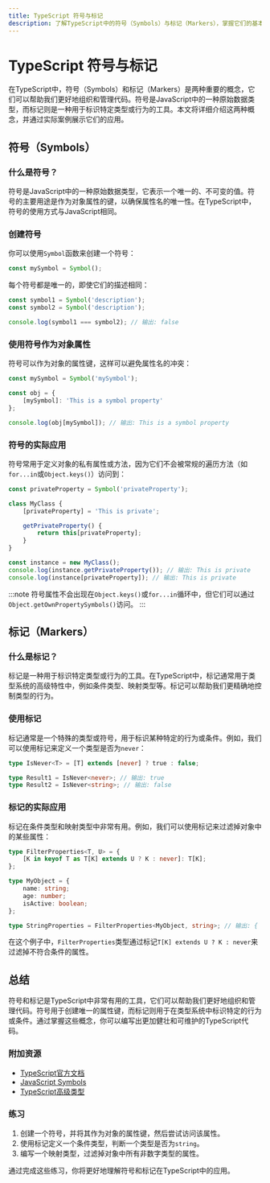 ```yaml
---
title: TypeScript 符号与标记
description: 了解TypeScript中的符号（Symbols）与标记（Markers），掌握它们的基本概念、用法以及在实际开发中的应用场景。
---
```


# TypeScript 符号与标记

在TypeScript中，符号（Symbols）和标记（Markers）是两种重要的概念，它们可以帮助我们更好地组织和管理代码。符号是JavaScript中的一种原始数据类型，而标记则是一种用于标识特定类型或行为的工具。本文将详细介绍这两种概念，并通过实际案例展示它们的应用。

## 符号（Symbols）

### 什么是符号？

符号是JavaScript中的一种原始数据类型，它表示一个唯一的、不可变的值。符号的主要用途是作为对象属性的键，以确保属性名的唯一性。在TypeScript中，符号的使用方式与JavaScript相同。

### 创建符号

你可以使用`Symbol`函数来创建一个符号：

```typescript
const mySymbol = Symbol();
```

每个符号都是唯一的，即使它们的描述相同：

```typescript
const symbol1 = Symbol('description');
const symbol2 = Symbol('description');

console.log(symbol1 === symbol2); // 输出: false
```

### 使用符号作为对象属性

符号可以作为对象的属性键，这样可以避免属性名的冲突：

```typescript
const mySymbol = Symbol('mySymbol');

const obj = {
    [mySymbol]: 'This is a symbol property'
};

console.log(obj[mySymbol]); // 输出: This is a symbol property
```

### 符号的实际应用

符号常用于定义对象的私有属性或方法，因为它们不会被常规的遍历方法（如`for...in`或`Object.keys()`）访问到：

```typescript
const privateProperty = Symbol('privateProperty');

class MyClass {
    [privateProperty] = 'This is private';

    getPrivateProperty() {
        return this[privateProperty];
    }
}

const instance = new MyClass();
console.log(instance.getPrivateProperty()); // 输出: This is private
console.log(instance[privateProperty]); // 输出: This is private
```

:::note
符号属性不会出现在`Object.keys()`或`for...in`循环中，但它们可以通过`Object.getOwnPropertySymbols()`访问。
:::

## 标记（Markers）

### 什么是标记？

标记是一种用于标识特定类型或行为的工具。在TypeScript中，标记通常用于类型系统的高级特性中，例如条件类型、映射类型等。标记可以帮助我们更精确地控制类型的行为。

### 使用标记

标记通常是一个特殊的类型或符号，用于标识某种特定的行为或条件。例如，我们可以使用标记来定义一个类型是否为`never`：

```typescript
type IsNever<T> = [T] extends [never] ? true : false;

type Result1 = IsNever<never>; // 输出: true
type Result2 = IsNever<string>; // 输出: false
```

### 标记的实际应用

标记在条件类型和映射类型中非常有用。例如，我们可以使用标记来过滤掉对象中的某些属性：

```typescript
type FilterProperties<T, U> = {
    [K in keyof T as T[K] extends U ? K : never]: T[K];
};

type MyObject = {
    name: string;
    age: number;
    isActive: boolean;
};

type StringProperties = FilterProperties<MyObject, string>; // 输出: { name: string }
```

在这个例子中，`FilterProperties`类型通过标记`T[K] extends U ? K : never`来过滤掉不符合条件的属性。

## 总结

符号和标记是TypeScript中非常有用的工具，它们可以帮助我们更好地组织和管理代码。符号用于创建唯一的属性键，而标记则用于在类型系统中标识特定的行为或条件。通过掌握这些概念，你可以编写出更加健壮和可维护的TypeScript代码。

### 附加资源

- [TypeScript官方文档](https://www.typescriptlang.org/docs/)
- [JavaScript Symbols](https://developer.mozilla.org/en-US/docs/Web/JavaScript/Reference/Global_Objects/Symbol)
- [TypeScript高级类型](https://www.typescriptlang.org/docs/handbook/advanced-types.html)

### 练习

1. 创建一个符号，并将其作为对象的属性键，然后尝试访问该属性。
2. 使用标记定义一个条件类型，判断一个类型是否为`string`。
3. 编写一个映射类型，过滤掉对象中所有非数字类型的属性。

通过完成这些练习，你将更好地理解符号和标记在TypeScript中的应用。